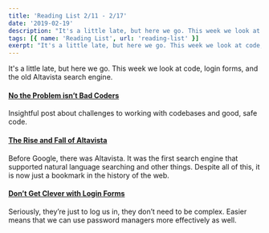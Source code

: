 ```yaml
---
title: 'Reading List 2/11 - 2/17'
date: '2019-02-19'
description: "It's a little late, but here we go. This week we look at code, login forms, and the old Altavista search engine."
tags: [{ name: 'Reading List', url: 'reading-list' }]
exerpt: "It's a little late, but here we go. This week we look at code, login forms, and the old Altavista search engine."
---
```


It's a little late, but here we go. This week we look at code, login forms, and the old Altavista search engine.

#### [No the Problem isn’t Bad Coders](https://medium.com/@sgrif/no-the-problem-isnt-bad-coders-ed4347810270)

Insightful post about challenges to working with codebases and good, safe code.

#### [The Rise and Fall of Altavista](https://digital.com/about/altavista/)

Before Google, there was Altavista. It was the first search engine that supported natural language searching and other things. Despite all of this, it is now just a bookmark in the history of the web.

#### [Don’t Get Clever with Login Forms](http://bradfrost.com/blog/post/dont-get-clever-with-login-forms/)

Seriously, they’re just to log us in, they don’t need to be complex. Easier means that we can use password managers more effectively as well.
